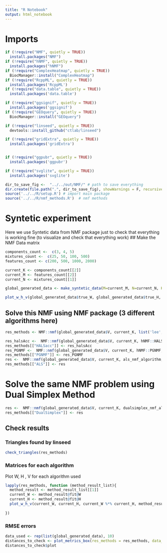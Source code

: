 ```yaml
---
title: "R Notebook"
output: html_notebook
---
```


# Imports


```r
if (!require("NMF", quietly = TRUE))
  install.packages("NMF")
if (!require("hNMF", quietly = TRUE))
  install.packages("hNMF")
if (!require("ComplexHeatmap", quietly = TRUE))
  BiocManager::install("ComplexHeatmap")
if (!require("RcppML", quietly = TRUE))
  install.packages('RcppML')
if (!require("data.table", quietly = TRUE))
  install.packages('data.table')

if (!require("ggsignif", quietly = TRUE))
  install.packages('ggsignif')
if (!require("GEOquery", quietly = TRUE))
  BiocManager::install("GEOquery")

if (!require("linseed", quietly = TRUE))
  devtools::install_github("ctlab/linseed")

if (!require("gridExtra", quietly = TRUE))
  install.packages('gridExtra')


if (!require("ggpubr", quietly = TRUE))
  install.packages('ggpubr')

if (!require("svglite", quietly = TRUE))
  install.packages('svglite')
```


 
```r
dir_to_save_fig <-  "../../out/NMF/" # path to save everything
dir.create(file.path(".", dir_to_save_fig), showWarnings = F, recursive = T)
source('../../R/setup.R') # import main package
source('../../R/nmf_methods.R')  # nmf methods
```


# Syntetic experiment 
Here we use Syntetic data from NMF package just to check that everything is working fine
(to visualize and check that everything work)
## Make the NMF Data matrix

```r
components_count <-  c(3, 4, 5)
mixtures_count <-  c(25, 50, 100, 500)
features_count <- c(200, 500, 1000, 2000)

```

```r
current_K <- components_count[[2]]
current_M <- features_count[[2]]
current_N <- mixtures_count[[1]]
```


```r
global_generated_data <- make_syntetic_data(M=current_M, N=current_N, K=current_K)
```


```r
plot_w_h_v(global_generated_data$true_W, global_generated_data$true_H, global_generated_data$V)
```


## Solve this NMF using NMF package (3 different algorithms here)

```r
res_methods <- NMF::nmf(global_generated_data$V, current_K, list('lee', 'brunet', 'nsNMF'), nrun=5, .options='kt')
```

```r
res_halsAcc <-  NMF::nmf(global_generated_data$V, current_K, hNMF::HALSacc, nrun=5, .options='tk', name="HALSacc")
res_methods[["HALSacc"]] <- res_halsAcc
res_PGNMF <-  NMF::nmf(global_generated_data$V, current_K, hNMF::PGNMF, nrun=5, .options='tk', name="PGNMF")
res_methods[["PGNMF"]] <- res_PGNMF
res <-  NMF::nmf(global_generated_data$V, current_K, als_nmf_algorithm, nrun=5, .options='tk', name="ALS")
res_methods[["ALS"]] <- res
```


# Solve the same NMF problem using Dual Simplex Method


```r
res <-  NMF::nmf(global_generated_data$V, current_K, dualsimplex_nmf_algorithm, nrun=5, .options='tk', name="DualSimplex")
res_methods[["DualSimplex"]] <- res
```


## Check results
### Triangles found by linseed
```r
check_triangles(res_methods)
```

### Matrices for each algorithm
Plot W, H , V for each algorithm used
```r
lapply(res_methods, function (method_result_list){
  method_result <- method_result_list[[1]] 
  current_W <- method_result@fit@W
  current_H <- method_result@fit@H
  plot_w_h_v(current_W, current_H, current_W %*% current_H, method_result@method)
  
})
```
### RMSE errors


```r
data_used <- rep(list(global_generated_data), 10)
distances_to_check <- plot_metrics_box(res_methods = res_methods, data_used=data_used, folder_to_save_results = dir_to_save_fig)
distances_to_check$plot
```

